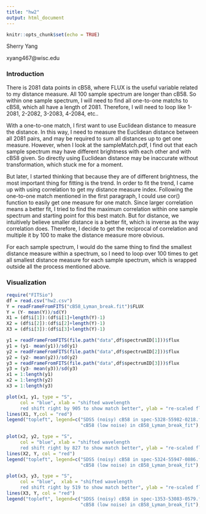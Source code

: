 ```yaml
---
title: "hw2"
output: html_document
---
```


```r
knitr::opts_chunk$set(echo = TRUE)
```

Sherry Yang

xyang467@wisc.edu

### Introduction
There is 2081 data points in cB58, where FLUX is the useful variable related to my distance measure. All 100 sample spectrum are longer than cB58. So within one sample spectrum, I will need to find all one-to-one matchs to cB58, which all have a length of 2081. Therefore, I will need to loop like 1-2081, 2-2082, 3-2083, 4-2084, etc..

With a one-to-one match, I first want to use Euclidean distance to measure the distance. In this way, I need to measure the Euclidean distance between all 2081 pairs, and may be required to sum all distances up to get one measure. However, when I look at the sampleMatch.pdf, I find out that each sample spectrum may have different brightness with each other and with cB58 given. So directly using Euclidean distance may be inaccurate without transformation, which stuck me for a moment.

But later, I started thinking that because they are of different brightness, the most important thing for fitting is the trend. In order to fit the trend, I came up with using correlation to get my distance measure index. Following the one-to-one match mentioned in the first paragraph, I could use cor() function to easily get one measure for one match. Since larger correlation means a better fit, I tried to find the maximum correlation within one sample spectrum and starting point for this best match. But for distance, we intuitively believe smaller distance is a better fit, which is inverse as the way correlation does. Therefore, I decide to get the reciprocal of correlation and multiple it by 100 to make the distance measure more obvious. 

For each sample spectrum, I would do the same thing to find the smallest distance measure within a spectrum, so I need to loop over 100 times to get all smallest distance measure for each sample spectrum, which is wrapped outside all the process mentioned above.

### Visualization
```r
require("FITSio")
df = read.csv("hw2.csv")
Y = readFrameFromFITS("cB58_Lyman_break.fit")$FLUX
Y = (Y- mean(Y))/sd(Y)
X1 = (df$i[1]):(df$i[1]+length(Y)-1)
X2 = (df$i[2]):(df$i[2]+length(Y)-1)
X3 = (df$i[3]):(df$i[3]+length(Y)-1)

y1 = readFrameFromFITS(file.path("data",df$spectrumID[1]))$flux
y1 = (y1- mean(y1))/sd(y1)
y2 = readFrameFromFITS(file.path("data",df$spectrumID[2]))$flux
y2 = (y2- mean(y2))/sd(y2)
y3 = readFrameFromFITS(file.path("data",df$spectrumID[3]))$flux
y3 = (y3- mean(y3))/sd(y3)
x1 = 1:length(y1)
x2 = 1:length(y2)
x3 = 1:length(y3)
```

```r
plot(x1, y1, type = "S", 
     col = "blue", xlab = "shifted wavelength 
     red shift right by 905 to show match better", ylab = "re-scaled flux", ylim = c(-10,15), xlim = c(0,5000))
lines(X1, Y,col = "red")
legend("topleft", legend=c("SDSS (noisy) cB58 in spec-5328-55982-0218.fits",
                           "cB58 (low noise) in cB58_Lyman_break_fit"),lty= c(1,1),col=c("blue","red"))
```

```r
plot(x2, y2, type = "S",
     col = "blue", xlab = "shifted wavelength 
     red shift right by 827 to show match better", ylab = "re-scaled flux", ylim = c(-10,15), xlim = c(0,5000))
lines(X2, Y, col = "red")
legend("topleft", legend=c("SDSS (noisy) cB58 in spec-5324-55947-0886.fits",
                           "cB58 (low noise) in cB58_Lyman_break_fit"),lty= c(1,1),col=c("blue","red"))
```

```r
plot(x3, y3, type = "S", 
     col = "blue",  xlab = "shifted wavelength
     red shift right by 519 to show match better", ylab = "re-scaled flux", ylim = c(-10,15), xlim = c(0,4000))
lines(X3, Y, col = "red")
legend("topleft", legend=c("SDSS (noisy) cB58 in spec-1353-53083-0579.fits",
                           "cB58 (low noise) in cB58_Lyman_break_fit"),lty= c(1,1),col=c("blue","red"))
```